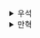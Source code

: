 <details>
  <summary>우석</summary>
  [데이터 지향 프로그래밍 - 1장 객체지향 프로그래밍의 복잡성](https://egg528.tistory.com/2)
</details><details>
  <summary>만혁</summary>
  # Data-Oriented Programming


## 1장 객체지향 프로그래밍의 복잡성


### 1.1 복잡성에 대해서

OOP 의 복잡성은 언어의 구문(syntax)이나 의미(semantics)와 관련이 없다.

복잡성은 프로그램은 객체로 구성되어야 하고, 객체는 상태를 갖고, 상태에 접근하거나 조작하는 메서드와 함께 한다는 점에 있다.

수년에 걸쳐 OOP 생태계는 언어에 새로운 특징(익명 클래스, 무명 함수 등)을 추가하고 개발자에게

더 간단한 인터페이스를 제공해 일부 복잡도를 숨겨 이 복잡도를 경감시켰다.

프레임워크는 내부에서 리플렉션과 사용자 정의 어노테이션과 같은 고급 언어적 특징에 의존한다.


### 1.1.1 설계 단계

설계시 UML 클래스도를 그린다. 
객체지향 프로그래밍에선 모든 비즈니스 개체는 객체로 표현되고, 
모든 객체는 클래스로부터 만들어진다.


클래스 도출은 쉬운 작업이지만 클래스 간 관계를 정의하는 순간 어려워진다.

포함(composition), 연관(association), 상속(inheritance), 사용(usage)

포함과 연관은 객체가 서로가 없어도 살 수 있는지 여부에 따라 다르다.

포함 관계에서는 한 객체가 죽으면 다른 객체도 죽는다. 연관 관계는 각자의 삶을 산다.
즉, 포함 관계는 한 객체가 없어지면 다른 객체도 없어지고, 연관 관계는 각 개체의 생애주기가 독립적이다.


UML 도면을 봐도 뭔말인지 모르겠다!!!!!!!!!!!



# 1.2 복잡성의 근원

- 시스템 구현에서 그가 선택한 프로그래밍 프로그래밍 패러다임에 관한 것
- 객체지향 패러다임에 대한 것
- OOP가 시스템의 복잡도를 증가시키는 경향을 보이는 점에 대한 것

책에서 언급되는 유형의 복잡도는 시스템을 이해하기 어렵게 만드는 정도를 말한다.

즉, 프로그램이 소비하는 자원의 양을 다루는 유형의 복잡도와는 관련이 없다.

마찬가지로, 단순성은 복잡하지 않다(즉, 이해하기 쉽다)는 의미로 사용된다.

복잡성과 단순성(어려움과 쉬움처럼)은 절대적인 개념이 아니고 상대적인 것임을 명심해야한다.




> 책에서 복잡도에 대해서 언급된 "타르 웅덩이 밖으로(Out of the Tar Pit)" 논문을 살짝 봤는데 재미있는 내용인듯
> [Out of the Tar Pit](https://johngrib.github.io/wiki/clipping/out-of-the-tar-pit/)



OOP 에 내재된 복잡성의 주요 근원은 다음과 같다.
- 코드와 데이터가 섞여있다.
- 객체가 변경 가능하다.
- 데이터가 멤버로 객체에 고정된다.
- 코드는 메서드로 클래스에 고정된다.

이 분석 내용은 함수형 프로그래밍이 기존 OOP 에 대해 갖는 생각과 비슷하다.

그러나 이 책에선 DOP 가 시스템 복잡도를 줄이려고 취하는 데이터 접근법은 FP와 다르다.



|특징|복잡도에 미치는 영향|
|:---|:---|
|코드와 데이터가 섞여 있다.|클래스가 많은 관계에 연루되는 편이다.|
|객체가 변경 가능하다.|코드를 읽을 때 더 많은 생각이 필요하다.
다중 스레드 환경에서 명시적 동기화가 필요하다|
|데이터가 객체에 묶여 있다.|데이터 직렬화가 쉽지 않다.|
|코드는 클래스에 묶여 있다.|클래스 계층 구조가 복잡하다.|


## 1.2.1 다량의 클래스 간 관계

클래스 복잡도를 산정하는 한 가지 방법은 멤버와 메서드를 생략하고

클래스와 클래스 간의 관계만 보는 것이다.


시스템 분석의 관점에서, 코드와 데이터가 함께 혼합되면

각 소프트웨어의 구성 요소가 많은 관계를 맺을 가능성이 높아져 시스템이 복잡해진다.

- 데이터 관계 :
  - Library 는 여러 개의 Member 를 갖는다.
  - Member 는 여러 개의 BookLending 을 갖는다.
- 코드 관계 :
  - Member 는 User 를 확장한다.
  - Librarian 은 Member 를 사용한다.
  - Member 는 BookItem 을 사용한다.


코드 요소는 MemberCode 로 분리

데이터 요소는 MemberData 로 분리

## 1.2.2 예상치 못한 코드 동작


```js
// ex 1.1 super simple code
class Member {
    isBlocked;

    displayBlockedStatusTwice() {
        const isBlocked = this.isBlocked;
        console.log(isBlocked);
        console.log(isBlocked);
    }
}

member.displayBlockedStatusTwice();
```


위 코드를 동작시켰을때 첫 번째 로그에선 true를 출력했다면 두 번째는 true 를 출력한다고 말할것이다. (맞음)


```js
// ex 1.2 simple code
class Member {
    isBlocked;

    displayBlockedStatusTwice() {
        console.log(isBlocked);
        console.log(isBlocked);
    }
}

member.displayBlockedStatusTwice();
```
하지만 약간 다르게 변수를 할당하지 않는다면 어떻게 될까?

위와 같이 첫 번째는 true를 반환한다면 두번째는??


단일 스레드인 경우에선 true 겠지만 다중 스레드 환경에서는 예측할 수 없다.


두 코드의 차이는 다음과 같다.

- 예제 1.1(위) 는 원시 자료형 값인 불리언 값에 두번 접근했다.
- 예제 1.2(아래) 는 객체 멤버에 두 번 접근 했다.

> 데이터가 변경될 수 있다면 코드는 불확실해진다.

두 번째 코드의 불확실한 동작은 OOP 의 불편한 결과중 하나다.


보통은 값이 바끼지 않는 원시 자료형과 달리 객체의 멤버는 값이 바뀔 수 있다.

이를 방지하기 위해 mutex 와 같은 동시성 안전 장치로 코드를 보호하지만,

이런 장치는 성능에 심각한 영향을 미치거나 데드락에 빠질 수 있다.


</details>